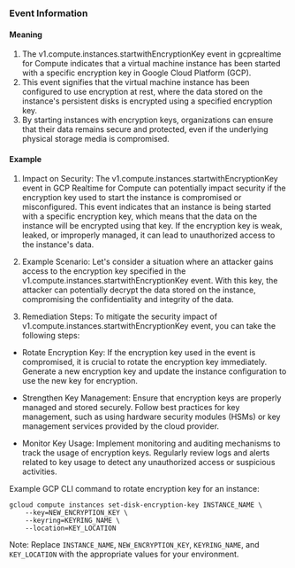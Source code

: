 
### Event Information

#### Meaning

1. The v1.compute.instances.startwithEncryptionKey event in gcprealtime for Compute indicates that a virtual machine instance has been started with a specific encryption key in Google Cloud Platform (GCP).
2. This event signifies that the virtual machine instance has been configured to use encryption at rest, where the data stored on the instance's persistent disks is encrypted using a specified encryption key.
3. By starting instances with encryption keys, organizations can ensure that their data remains secure and protected, even if the underlying physical storage media is compromised.

#### Example

1. Impact on Security: The v1.compute.instances.startwithEncryptionKey event in GCP Realtime for Compute can potentially impact security if the encryption key used to start the instance is compromised or misconfigured. This event indicates that an instance is being started with a specific encryption key, which means that the data on the instance will be encrypted using that key. If the encryption key is weak, leaked, or improperly managed, it can lead to unauthorized access to the instance's data.

2. Example Scenario: Let's consider a situation where an attacker gains access to the encryption key specified in the v1.compute.instances.startwithEncryptionKey event. With this key, the attacker can potentially decrypt the data stored on the instance, compromising the confidentiality and integrity of the data.

3. Remediation Steps: To mitigate the security impact of v1.compute.instances.startwithEncryptionKey event, you can take the following steps:

- Rotate Encryption Key: If the encryption key used in the event is compromised, it is crucial to rotate the encryption key immediately. Generate a new encryption key and update the instance configuration to use the new key for encryption.

- Strengthen Key Management: Ensure that encryption keys are properly managed and stored securely. Follow best practices for key management, such as using hardware security modules (HSMs) or key management services provided by the cloud provider.

- Monitor Key Usage: Implement monitoring and auditing mechanisms to track the usage of encryption keys. Regularly review logs and alerts related to key usage to detect any unauthorized access or suspicious activities.

Example GCP CLI command to rotate encryption key for an instance:

```
gcloud compute instances set-disk-encryption-key INSTANCE_NAME \
    --key=NEW_ENCRYPTION_KEY \
    --keyring=KEYRING_NAME \
    --location=KEY_LOCATION
```

Note: Replace `INSTANCE_NAME`, `NEW_ENCRYPTION_KEY`, `KEYRING_NAME`, and `KEY_LOCATION` with the appropriate values for your environment.

